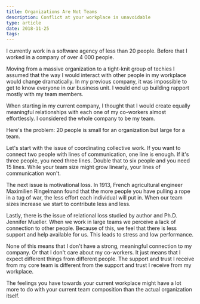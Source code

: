 ```yaml
---
title: Organizations Are Not Teams
description: Conflict at your workplace is unavoidable
type: article
date: 2018-11-25
tags:
---
```


I currently work in a software agency of less than 20 people. Before that I worked in a company of over 4 000 people.

Moving from a massive organization to a tight-knit group of techies I assumed that the way I would interact with other people in my workplace would change dramatically. In my previous company, it was impossible to get to know everyone in our business unit. I would end up building rapport mostly with my team members.

When starting in my current company, I thought that I would create equally meaningful relationships with each one of my co-workers almost effortlessly. I considered the whole company to be my team.

Here's the problem: 20 people is small for an organization but large for a team.

Let's start with the issue of coordinating collective work. If you want to connect two people with lines of communication, one line is enough. If it's three people, you need three lines. Double that to six people and you need 15 lines. While your team size might grow linearly, your lines of communication won't.

The next issue is motivational loss. In 1913, French agricultural engineer Maximilien Ringelmann found that the more people you have pulling a rope in a tug of war, the less effort each individual will put in. When our team sizes increase we start to contribute less and less.

Lastly, there is the issue of relational loss studied by author and Ph.D. Jennifer Mueller. When we work in large teams we perceive a lack of connection to other people. Because of this, we feel that there is less support and help available for us. This leads to stress and low performance.

None of this means that I don't have a strong, meaningful connection to my company. Or that I don't care about my co-workers. It just means that I expect different things from different people. The support and trust I receive from my core team is different from the support and trust I receive from my workplace.

The feelings you have towards your current workplace might have a lot more to do with your current team composition than the actual organization itself.
